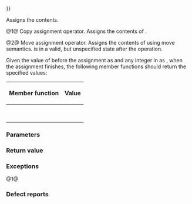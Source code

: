 {{cpp/regex/match_results/title|operator{{=}}}}
{{cpp/regex/match_results/navbar}}
{{dcl begin}}
{{dcl header|regex}}
{{dcl|num=1|1=
match_results&amp; operator=( const match_results&amp; other );
}}
{{dcl|num=2|1=
match_results&amp; operator=( match_results&amp;&amp; other ) noexcept;
}}
{{dcl end}}

Assigns the contents.

@1@ Copy assignment operator. Assigns the contents of {{c|other}}. 

@2@ Move assignment operator. Assigns the contents of {{c|other}} using move semantics. {{c|other}} is in a valid, but unspecified state after the operation. 

Given the value of {{c|other}} before the assignment as {{c|m}} and any integer in {{range|0|m.size()}} as {{c|n}}, when the assignment finishes, the following member functions should return the specified values:
{|class="wikitable" style="text-align: center;"
!{{nbsp}}Member function{{nbsp}}
!Value
|-
|{{rlpf|ready}}
|{{c|m.ready()}}
|-
|{{rlpf|size}}
|{{c|m.size()}}
|-
|{{rlpf|str|args=n}}
|{{c|m.str(n)}}
|-
|{{rlpf|prefix}}
|{{c|m.prefix()}}
|-
|{{rlpf|suffix}}
|{{c|m.suffix()}}
|-
|{{rlpf|operator at|operator[]|args=n}}
|{{c|m[n]}}
|-
|{{rlpf|length|args=n}}
|{{c|m.length(n)}}
|-
|{{rlpf|position|args=n}}
|{{nbsp}}{{c|m.position(n)}}{{nbsp}}
|}

===Parameters===
{{par begin}}
{{par|other|another match results object}}
{{par end}}

===Return value===
{{c|*this}}

===Exceptions===
@1@ {{cpp/impldef exception item}}

===Defect reports===
{{dr list begin}}
{{dr list item|wg=lwg|dr=2191|std=C++11|before={{c|n}} could be negative in the postconditions|after=can only be non-negative}}
{{dr list end}}

{{langlinks|de|es|fr|it|ja|pt|ru|zh}}